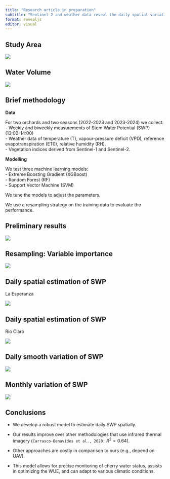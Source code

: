 ```yaml
---
title: "Research article in preparation"
subtitle: "Sentinel-2 and weather data reveal the daily spatial variation of stem water potential in cherry orchards"
format: revealjs
editor: visual
---
```


## Study Area

![](figs/area_estudio_2.png)

## Water Volume

![](figs/riego_lamina.png)

## Brief methodology {.smaller}

**Data**

For two orchards and two seasons (2022-2023 and 2023-2024) we collect:  
- Weekly and biweekly measurements of Stem Water Potential (SWP) (13:00-14:00)  
- Weather data of temperature (T), vapour-pressure deficit (VPD), reference evapotranspiration (ET0), relative humidity (RH).  
- Vegetation indices derived from Sentinel-1 and Sentinel-2.  

**Modelling**

We test three machine learning models:  
  - Extreme Boosting Gradient (XGBoost)  
  - Random Forest (RF)  
  - Support Vector Machine (SVM)  

We tune the models to adjust the parameters.

We use a resampling strategy on the training data to evaluate the performance.

## Preliminary results

![](figs/pred_vs_esti_3_modelos_ML.png)

## Resampling: Variable importance

![](figs/fig_errorbar_resample_random_forest_trends.png)

## Daily spatial estimation of SWP {.smaller}

La Esperanza

![](figs/mapa_potencial_max_cov_la_esperanza.png)

## Daily spatial estimation of SWP {.smaller}

Rio Claro

![](figs/mapa_potencial_max_cov_rio_claro.png)


## Daily smooth variation of SWP

![](figs/tendencias_potencial_estimado_trat_sitios.png)

## Monthly variation of SWP

![](figs/boxplot_potencial_estimado_mes_trat_sitios.png)

## Conclusions

- We develop a robust model to estimate daily SWP spatially.

- Our results improve over other methodologies that use infrared thermal imagery (`Carrasco-Benavides et al., 2020;` $R^2=0.64$).

- Other approaches are costly in comparison to ours (e.g., depend on UAV).

- This model allows for precise monitoring of cherry water status, assists in optimizing the WUE, and can adapt to various climatic conditions.

